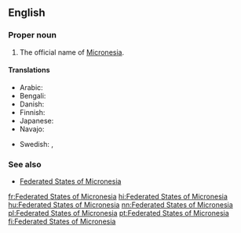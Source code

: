 ==English==

===Proper noun===
{{en-proper noun|head=[[federated|Federated]] [[state|States]] of [[Micronesia]]}}

# The official name of [[Micronesia]].

====Translations====
{{trans-top|official name of Micronesia}}
* Arabic: {{t|ar|ولايات ميكرونيسيا المتحدة|sc=Arab}}
* Bengali: {{t|bn|মাইক্রোনেশিয়া যুক্তরাজ্য|sc=Beng}}
* Danish: {{t-|da|Mikronesiens Forenede Stater|p}}
* Finnish: {{t+|fi|Mikronesian liittovaltio}}
* Japanese: {{t|ja|ミクロネシア連邦|sc=Jpan}}
* Navajo: {{tø|nv|Eʼeʼaahjí Tónteel bikáaʼgi Kéyah Yázhí dah Ndaaʼeełgo Ałhidadiidzooígíí}}
{{trans-mid}}
* Swedish: {{t+|sv|Mikronesiens federerade stater}}, {{t+|sv|Mikronesiska federationen}}
{{trans-bottom}}

===See also===
* [[w:Federated States of Micronesia|Federated States of Micronesia]]

[[fr:Federated States of Micronesia]]
[[hi:Federated States of Micronesia]]
[[hu:Federated States of Micronesia]]
[[nn:Federated States of Micronesia]]
[[pl:Federated States of Micronesia]]
[[pt:Federated States of Micronesia]]
[[fi:Federated States of Micronesia]]